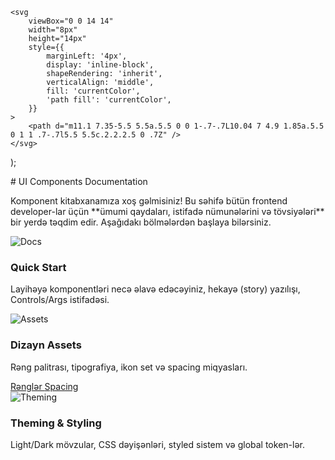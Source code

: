

    <svg
        viewBox="0 0 14 14"
        width="8px"
        height="14px"
        style={{
            marginLeft: '4px',
            display: 'inline-block',
            shapeRendering: 'inherit',
            verticalAlign: 'middle',
            fill: 'currentColor',
            'path fill': 'currentColor',
        }}
    >
        <path d="m11.1 7.35-5.5 5.5a.5.5 0 0 1-.7-.7L10.04 7 4.9 1.85a.5.5 0 1 1 .7-.7l5.5 5.5c.2.2.2.5 0 .7Z" />
    </svg>
);

<Meta title="Introduction / Configure your project" />

<div className="sb-container">
    <div className="sb-section-title"># UI Components Documentation</div>
    <p>
        Komponent kitabxanamıza xoş gəlmisiniz! Bu səhifə bütün frontend developer-lar üçün **ümumi qaydaları, istifadə
        nümunələrini və tövsiyələri** bir yerdə təqdim edir. Aşağıdakı bölmələrdən başlaya bilərsiniz.
    </p>
</div>

<div className="sb-section">
  <div className="sb-section-item">
    <img src={Docs} alt="Docs" className="sb-explore-image" />
    <h3 className="sb-section-item-heading">Quick Start</h3>
    <p className="sb-section-item-paragraph">
      Layihəyə komponentləri necə əlavə edəcəyiniz, hekayə (story) yazılışı, Controls/Args istifadəsi.
    </p>
  </div>

<div className="sb-section-item">
    <img src={Assets} alt="Assets" className="sb-explore-image" />
    <h3 className="sb-section-item-heading">Dizayn Assets</h3>
    <p className="sb-section-item-paragraph">Rəng palitrası, tipografiya, ikon set və spacing miqyasları.</p>
    <a href="/?path=/docs/stories-colors--docs">
        Rənglər <RightArrow />
    </a>
    <a href="/?path=/docs/stories-sizes--docs">
        Spacing <RightArrow />
    </a>
</div>

<div className="sb-section-item">
    <img src={Theming} alt="Theming" className="sb-explore-image" />
    <h3 className="sb-section-item-heading">Theming & Styling</h3>
    <p className="sb-section-item-paragraph">
        Light/Dark mövzular, CSS dəyişənləri, styled sistem və global token-lər.
    </p>
</div>

</div>

<style>
    {`
  .sb-container { margin-bottom: 48px; }
  .sb-section { width: 100%; display: flex; flex-direction: row; gap: 20px; }
  img { object-fit: cover; }
  .sb-section-title { margin-bottom: 20px; font-size: 32px; font-weight:600 }
  .sb-container p{ font-size: 18px}
  .sb-section a:not(h1 a, h2 a, h3 a) { font-size: 14px; }
  .sb-section-item, .sb-grid-item { flex: 1; display: flex; flex-direction: column; }
  .sb-section-item-heading { padding-top: 20px !important; padding-bottom: 5px !important; margin: 0 !important; }
  .sb-section-item-paragraph { margin: 0; padding-bottom: 10px; }
  .sb-chevron { margin-left: 5px; }
  .sb-features-grid { display: grid; grid-template-columns: repeat(2, 1fr); grid-gap: 32px 20px; }
  .sb-socials { display: grid; grid-template-columns: repeat(4, 1fr); }
  .sb-socials p { margin-bottom: 10px; }
  .sb-explore-image { max-height: 32px; align-self: flex-start; }

  .sb-addon {
    width: 100%; display: flex; align-items: center; position: relative;
    background-color: #EEF3F8; border-radius: 5px; border: 1px solid rgba(0,0,0,0.05);
    height: 180px; margin-bottom: 48px; overflow: hidden;
  }
  .sb-addon-text { padding-left: 48px; max-width: 240px; }
  .sb-addon-text h4 { padding-top: 0px; }
  .sb-addon-img { position: absolute; left: 345px; top: 0; height: 100%; width: 200%; overflow: hidden; }
  .sb-addon-img img { width: 650px; transform: rotate(-15deg); margin-left: 40px; margin-top: -72px; box-shadow: 0 0 1px rgba(255,255,255,0); backface-visibility: hidden; }

  @media screen and (max-width: 800px) { .sb-addon-img { left: 300px; } }
  @media screen and (max-width: 600px) {
    .sb-section { flex-direction: column; }
    .sb-features-grid { grid-template-columns: repeat(1, 1fr); }
    .sb-socials { grid-template-columns: repeat(2, 1fr); }
    .sb-addon { height: 280px; align-items: flex-start; padding-top: 32px; overflow: hidden; }
    .sb-addon-text { padding-left: 24px; }
    .sb-addon-img { right: 0; left: 0; top: 130px; bottom: 0; overflow: hidden; height: auto; width: 124%; }
    .sb-addon-img img { width: 1200px; transform: rotate(-12deg); margin-top: 48px; margin-bottom: -40px; margin-left: -24px; }
  }
  `}
</style>
